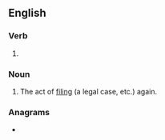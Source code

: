 ==English==

===Verb===
{{head|en|present participle}}

# {{present participle of|refile|lang=en|nocat=1}}

===Noun===
{{en-noun}}

# The act of [[file|filing]] (a legal case, etc.) again.

===Anagrams===
* {{anagrams|en|a=efgiilnr|fliering|flingier|life ring|relifing}}